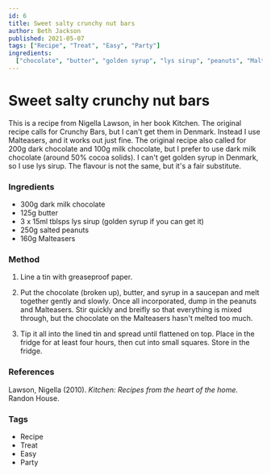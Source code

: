 ```yaml
---
id: 6
title: Sweet salty crunchy nut bars
author: Beth Jackson
published: 2021-05-07
tags: ["Recipe", "Treat", "Easy", "Party"]
ingredients:
  ["chocolate", "butter", "golden syrup", "lys sirup", "peanuts", "Malteasers"]
---
```


# Sweet salty crunchy nut bars

<BlogTextWrapper>

This is a recipe from Nigella Lawson, in her book Kitchen. The original recipe calls for Crunchy Bars, but I can't get them in Denmark. Instead I use Malteasers, and it works out just fine. The original recipe also called for 200g dark chocolate and 100g milk chocolate, but I prefer to use dark milk chocolate (around 50% cocoa solids). I can't get golden syrup in Denmark, so I use lys sirup. The flavour is not the same, but it's a fair substitute.

</BlogTextWrapper>

<BlogTextWrapper>

### Ingredients

- 300g dark milk chocolate
- 125g butter
- 3 x 15ml tblsps lys sirup (golden syrup if you can get it)
- 250g salted peanuts
- 160g Malteasers

</BlogTextWrapper>

<BlogTextWrapper>

### Method

1. Line a tin with greaseproof paper.

2. Put the chocolate (broken up), butter, and syrup in a saucepan and melt together gently and slowly. Once all incorporated, dump in the peanuts and Malteasers. Stir quickly and breifly so that everything is mixed through, but the chocolate on the Malteasers hasn't melted too much.

3. Tip it all into the lined tin and spread until flattened on top. Place in the fridge for at least four hours, then cut into small squares. Store in the fridge.

</BlogTextWrapper>

<BlogTextWrapper>

### References

Lawson, Nigella (2010). _Kitchen: Recipes from the heart of the home._ Randon House.

</BlogTextWrapper>

<BlogTextWrapper>

### Tags

- Recipe
- Treat
- Easy
- Party

</BlogTextWrapper>
